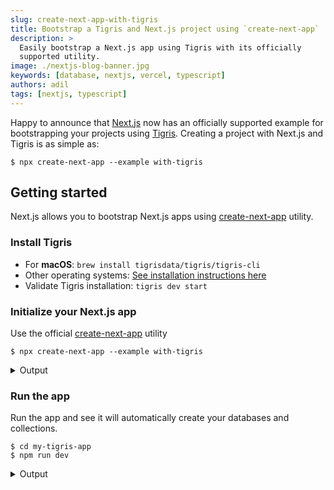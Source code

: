 ```yaml
---
slug: create-next-app-with-tigris
title: Bootstrap a Tigris and Next.js project using `create-next-app`
description: >
  Easily bootstrap a Next.js app using Tigris with its officially
  supported utility.
image: ./nextjs-blog-banner.jpg
keywords: [database, nextjs, vercel, typescript]
authors: adil
tags: [nextjs, typescript]
---
```



Happy to announce that [Next.js][nextjs-url] now has an officially supported example for bootstrapping
your projects using [Tigris][tigris-url]. Creating a project with Next.js and Tigris is as simple as:

```shell
$ npx create-next-app --example with-tigris
```

## Getting started

Next.js allows you to bootstrap Next.js apps using [create-next-app](https://nextjs.org/docs/api-reference/create-next-app)
utility.

### Install Tigris
  - For **macOS**: `brew install tigrisdata/tigris/tigris-cli`
  - Other operating systems: [See installation instructions here](/cli/installation)
  - Validate Tigris installation: `tigris dev start`

### Initialize your Next.js app

Use the official [create-next-app](https://nextjs.org/docs/api-reference/create-next-app) utility

```shell
$ npx create-next-app --example with-tigris
```

<details>
  <summary>Output</summary>
  <TerminalWindow>
    <CodeBlock language="shell">{createNextAppOutput}</CodeBlock>
  </TerminalWindow>
</details>

### Run the app

Run the app and see it will automatically create your databases and collections.

```shell
$ cd my-tigris-app
$ npm run dev
```

<details>
  <summary>Output</summary>
  <TerminalWindow>
    <CodeBlock language="shell">{runNextAppOutput}</CodeBlock>
  </TerminalWindow>
</details>


<!-- MARKDOWN LINKS -->

[nextjs-url]: https://nextjs.org/
[tigris-url]: https://docs.tigrisdata.com/guides/nextjs/
